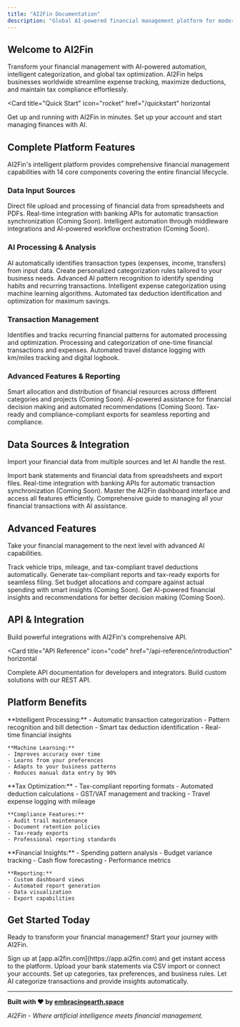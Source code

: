 ```yaml
---
title: "AI2Fin Documentation"
description: "Global AI-powered financial management platform for modern businesses"
---
```


## Welcome to AI2Fin

Transform your financial management with AI-powered automation, intelligent categorization, and global tax optimization. AI2Fin helps businesses worldwide streamline expense tracking, maximize deductions, and maintain tax compliance effortlessly.

<Card
  title="Quick Start"
  icon="rocket"
  href="/quickstart"
  horizontal
>
  Get up and running with AI2Fin in minutes. Set up your account and start managing finances with AI.
</Card>

## Complete Platform Features

AI2Fin's intelligent platform provides comprehensive financial management capabilities with 14 core components covering the entire financial lifecycle.

### Data Input Sources

<Columns cols={3}>
  <Card title="CSV Imports" icon="file-csv" href="/data-sources/csv-imports">
    Direct file upload and processing of financial data from spreadsheets and PDFs.
  </Card>
  <Card title="Bank Connectors" icon="bank" href="/data-sources/bank-connectors">
    Real-time integration with banking APIs for automatic transaction synchronization (Coming Soon).
  </Card>
  <Card title="iPaaS / Middlewares" icon="workflow" href="/data-sources/ipaas-middlewares">
    Intelligent automation through middleware integrations and AI-powered workflow orchestration (Coming Soon).
  </Card>
</Columns>

### AI Processing & Analysis

<Columns cols={2}>
  <Card title="Auto Type Detection" icon="target" href="/features/auto-type-detection">
    AI automatically identifies transaction types (expenses, income, transfers) from input data.
  </Card>
  <Card title="Custom Rules" icon="gear" href="/features/custom-rules">
    Create personalized categorization rules tailored to your business needs.
  </Card>
  <Card title="Pattern Analysis" icon="chart-line" href="/features/pattern-analysis">
    Advanced AI pattern recognition to identify spending habits and recurring transactions.
  </Card>
  <Card title="Smart Categorisation" icon="brain" href="/features/smart-categorisation">
    Intelligent expense categorization using machine learning algorithms.
  </Card>
</Columns>

<Card title="Intelligent Tax Analysis" icon="calculator" href="/features/tax-export" horizontal>
Automated tax deduction identification and optimization for maximum savings.
</Card>

### Transaction Management

<Columns cols={3}>
  <Card title="Recurring Patterns" icon="repeat" href="/features/pattern-analysis">
    Identifies and tracks recurring financial patterns for automated processing and optimization.
  </Card>
  <Card title="One-Time Expenses" icon="circle" href="/guides/transaction-management">
    Processing and categorization of one-time financial transactions and expenses.
  </Card>
  <Card title="Travel Expenses" icon="car" href="/guides/travel-expenses">
    Automated travel distance logging with km/miles tracking and digital logbook.
  </Card>
</Columns>

### Advanced Features & Reporting

<Columns cols={3}>
  <Card title="Allocations" icon="chart-pie" href="/coming-soon/allocations">
    Smart allocation and distribution of financial resources across different categories and projects (Coming Soon).
  </Card>
  <Card title="AI Assist" icon="robot" href="/coming-soon/ai-assistant">
    AI-powered assistance for financial decision making and automated recommendations (Coming Soon).
  </Card>
  <Card title="Exports" icon="file-export" href="/features/tax-export">
    Tax-ready and compliance-compliant exports for seamless reporting and compliance.
  </Card>
</Columns>

## Data Sources & Integration

Import your financial data from multiple sources and let AI handle the rest.

<Columns cols={2}>
  <Card
    title="CSV Imports"
    icon="file-csv"
    href="/data-sources/csv-imports"
  >
    Import bank statements and financial data from spreadsheets and export files.
  </Card>
  <Card
    title="Bank Connectors"
    icon="bank"
    href="/data-sources/bank-connectors"
  >
    Real-time integration with banking APIs for automatic transaction synchronization (Coming Soon).
  </Card>
  <Card
    title="Dashboard Navigation"
    icon="chart-pie"
    href="/guides/dashboard-navigation"
  >
    Master the AI2Fin dashboard interface and access all features efficiently.
  </Card>
  <Card
    title="Transaction Management"
    icon="list-check"
    href="/guides/transaction-management"
  >
    Comprehensive guide to managing all your financial transactions with AI assistance.
  </Card>
</Columns>

## Advanced Features

Take your financial management to the next level with advanced AI capabilities.

<Columns cols={2}>
  <Card
    title="Travel Expenses"
    icon="car"
    href="/guides/travel-expenses"
  >
    Track vehicle trips, mileage, and tax-compliant travel deductions automatically.
  </Card>
  <Card
    title="Tax Exports"
    icon="file-export"
    href="/features/tax-export"
  >
    Generate tax-compliant reports and tax-ready exports for seamless filing.
  </Card>
  <Card
    title="Allocations"
    icon="chart-pie"
    href="/coming-soon/allocations"
  >
    Set budget allocations and compare against actual spending with smart insights (Coming Soon).
  </Card>
  <Card
    title="AI Assistant"
    icon="robot"
    href="/coming-soon/ai-assistant"
  >
    Get AI-powered financial insights and recommendations for better decision making (Coming Soon).
  </Card>
</Columns>

## API & Integration

Build powerful integrations with AI2Fin's comprehensive API.

<Card
  title="API Reference"
  icon="code"
  href="/api-reference/introduction"
  horizontal
>
  Complete API documentation for developers and integrators. Build custom solutions with our REST API.
</Card>

## Platform Benefits

<AccordionGroup>
  <Accordion title="AI-Powered Automation">
    **Intelligent Processing:**
    - Automatic transaction categorization
    - Pattern recognition and bill detection
    - Smart tax deduction identification
    - Real-time financial insights
    
    **Machine Learning:**
    - Improves accuracy over time
    - Learns from your preferences
    - Adapts to your business patterns
    - Reduces manual data entry by 90%
  </Accordion>
  
  <Accordion title="Global Tax Compliance">
    **Tax Optimization:**
    - Tax-compliant reporting formats
    - Automated deduction calculations
    - GST/VAT management and tracking
    - Travel expense logging with mileage
    
    **Compliance Features:**
    - Audit trail maintenance
    - Document retention policies
    - Tax-ready exports
    - Professional reporting standards
  </Accordion>
  
  <Accordion title="Business Intelligence">
    **Financial Insights:**
    - Spending pattern analysis
    - Budget variance tracking
    - Cash flow forecasting
    - Performance metrics
    
    **Reporting:**
    - Custom dashboard views
    - Automated report generation
    - Data visualization
    - Export capabilities
  </Accordion>
</AccordionGroup>

## Get Started Today

Ready to transform your financial management? Start your journey with AI2Fin.

<Steps>
  <Step title="Create Account">
    Sign up at [app.ai2fin.com](https://app.ai2fin.com) and get instant access to the platform.
  </Step>
  <Step title="Import Data">
    Upload your bank statements via CSV import or connect your accounts.
  </Step>
  <Step title="Configure Settings">
    Set up categories, tax preferences, and business rules.
  </Step>
  <Step title="Start Managing">
    Let AI categorize transactions and provide insights automatically.
  </Step>
</Steps>

---

**Built with ❤️ by [embracingearth.space](https://embracingearth.space)**

*AI2Fin - Where artificial intelligence meets financial management.*